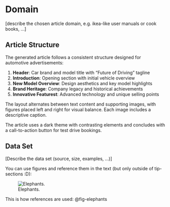 # Domain
[describe the chosen article domain, e.g. ikea-like user manuals or cook books, ...]

## Article Structure

The generated article follows a consistent structure designed for automotive advertisements:

1. **Header**: Car brand and model title with "Future of Driving" tagline
2. **Introduction**: Opening section with initial vehicle overview
3. **New Model Overview**: Design aesthetics and key model highlights
4. **Brand Heritage**: Company legacy and historical achievements
5. **Innovative Featurest**: Advanced technology and unique selling points

The layout alternates between text content and supporting images, with figures placed left and right for visual balance. Each image includes a descriptive caption.

The article uses a dark theme with contrasting elements and concludes with a call-to-action button for test drive bookings.

## Data Set 
[Describe the data set (source, size, examples, ...)]

::: {.callout-tip}
You can use figures and reference them in the text (but only outside of tip-sections :D): 
:::
![Elephants.](images/elephants.png){#fig-elephants}

This is how references are used: @fig-elephants

